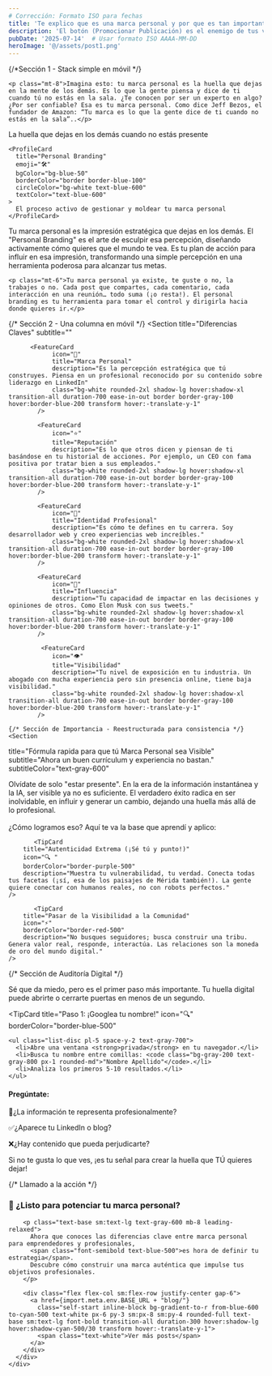 ```yaml
---
# Corrección: Formato ISO para fechas
title: 'Te explico que es una marca personal y por que es tan importante'
description: 'El botón (Promocionar Publicación) es el enemigo de tus ventas'
pubDate: '2025-07-14'  # Usar formato ISO AAAA-MM-DD
heroImage: '@/assets/post1.png'
---
```



   {/*Sección 1 - Stack simple en móvil */}
 <Section 
  title="¿Qué es la Marca Personal?" 
  subtitle="(¡Te lo cuento fácil!)"
  subtitleColor="text-gray-600">

    <p class="mt-8">Imagina esto: tu marca personal es la huella que dejas en la mente de los demás. Es lo que la gente piensa y dice de ti cuando tú no estás en la sala. ¿Te conocen por ser un experto en algo? ¿Por ser confiable? Esa es tu marca personal. Como dice Jeff Bezos, el fundador de Amazon: “Tu marca es lo que la gente dice de ti cuando no estás en la sala”..</p>

  <div class="grid grid-cols-1 md:grid-cols-2 gap-4 mt-6">
    <ProfileCard 
      title="Marca Personal" 
      emoji="🎯"
      bgColor="bg-purple-100"
      borderColor="border border-purple-400"
      circleColor="bg-white text-purple-600"
      textColor="text-purple-700"
    >
      La huella que dejas en los demás cuando no estás presente
    </ProfileCard>
    
    <ProfileCard 
      title="Personal Branding" 
      emoji="🛠️"
      bgColor="bg-blue-50"
      borderColor="border border-blue-100"
      circleColor="bg-white text-blue-600"
      textColor="text-blue-600"
    >
      El proceso activo de gestionar y moldear tu marca personal
    </ProfileCard>
  </div>

<div class="mt-6 ">
      <p class="text-blue-500 font-medium">Tu marca personal es la impresión estratégica que dejas en los demás. El "Personal Branding" es el arte de esculpir esa percepción, diseñando activamente cómo quieres que el mundo te vea. Es tu plan de acción para influir en esa impresión, transformando una simple percepción en una herramienta poderosa para alcanzar tus metas.</p>
    </div>

    <p class="mt-6">Tu marca personal ya existe, te guste o no, la trabajes o no. Cada post que compartes, cada comentario, cada interacción en una reunión… todo suma (¡o resta!). El personal branding es tu herramienta para tomar el control y dirigirla hacia donde quieres ir.</p>

    

</Section>


{/* Sección 2 - Una columna en móvil */}
     <Section 
  title="Diferencias Claves" 
  subtitle=""
 
>
          <FeatureCard
                icon="🎯"
                title="Marca Personal"
                description="Es la percepción estratégica que tú construyes. Piensa en un profesional reconocido por su contenido sobre liderazgo en LinkedIn"
                class="bg-white rounded-2xl shadow-lg hover:shadow-xl transition-all duration-700 ease-in-out border border-gray-100 hover:border-blue-200 transform hover:-translate-y-1"
            />

            <FeatureCard
                icon="⭐"
                title="Reputación"
                description="Es lo que otros dicen y piensan de ti basándose en tu historial de acciones. Por ejemplo, un CEO con fama positiva por tratar bien a sus empleados."
                class="bg-white rounded-2xl shadow-lg hover:shadow-xl transition-all duration-700 ease-in-out border border-gray-100 hover:border-blue-200 transform hover:-translate-y-1"
            />

            <FeatureCard
                icon="👔"
                title="Identidad Profesional"
                description="Es cómo te defines en tu carrera. Soy desarrollador web y creo experiencias web increíbles."
                class="bg-white rounded-2xl shadow-lg hover:shadow-xl transition-all duration-700 ease-in-out border border-gray-100 hover:border-blue-200 transform hover:-translate-y-1"
            />

            <FeatureCard
                icon="📢"
                title="Influencia"
                description="Tu capacidad de impactar en las decisiones y opiniones de otros. Como Elon Musk con sus tweets."
                class="bg-white rounded-2xl shadow-lg hover:shadow-xl transition-all duration-700 ease-in-out border border-gray-100 hover:border-blue-200 transform hover:-translate-y-1"
            />

             <FeatureCard
                icon="👁️"
                title="Visibilidad"
                description="Tu nivel de exposición en tu industria. Un abogado con mucha experiencia pero sin presencia online, tiene baja visibilidad."
                class="bg-white rounded-2xl shadow-lg hover:shadow-xl transition-all duration-700 ease-in-out border border-gray-100 hover:border-blue-200 transform hover:-translate-y-1"
            />

</Section>
   
    {/* Sección de Importancia - Reestructurada para consistencia */}
    <Section 
  title="Fórmula rapida para que tú Marca Personal sea Visible" 
  subtitle="Ahora un buen currículum y experiencia no bastan."
  subtitleColor="text-gray-600"
  >
<p class="text-sm sm:text-base text-gray-600 italic mb-6">
        Olvídate de solo "estar presente". En la era de la información instantánea y la IA, ser visible ya no es suficiente. El verdadero éxito radica en ser inolvidable, en influir y generar un cambio, dejando una huella más allá de lo profesional.
        <br /><br />
        ¿Cómo logramos eso? Aquí te va la base que aprendí y aplico:
      </p>
    <TipCard 
        title="Pasar de la Presencia a la Influencia" 
        icon="💡" 
        borderColor="border-blue-500"
        description="No solo publiques; crea contenido que resuene, que genere acción, que deje a la gente pensando: “¡Exacto, eso es lo que necesitaba!”.:"
    />

           <TipCard 
        title="Autenticidad Extrema (¡Sé tú y punto!)" 
        icon="🔍 " 
        borderColor="border-purple-500"
        description="Muestra tu vulnerabilidad, tu verdad. Conecta todas tus facetas (¡sí, esa de los paisajes de Mérida también!). La gente quiere conectar con humanos reales, no con robots perfectos."
    />

           <TipCard 
        title="Pasar de la Visibilidad a la Comunidad" 
        icon="⚡" 
        borderColor="border-red-500"
        description="No busques seguidores; busca construir una tribu. Genera valor real, responde, interactúa. Las relaciones son la moneda de oro del mundo digital."
    />

        
  </Section>
  

  {/* Sección de Auditoría Digital */}
<Section 
  title="Descubre tu Huella Digital y lo que dice de ti" 
  subtitle="¡Con esta mini-auditoría, sabrás cómo te ven los demás!"
  subtitleColor="text-gray-600"
>
  <p class="mb-6">
    Sé que da miedo, pero es el primer paso más importante. Tu huella digital puede abrirte o cerrarte puertas en menos de un segundo.
  </p>

  <TipCard
    title="Paso 1: ¡Googlea tu nombre!"
    icon="🔍"
    borderColor="border-blue-500"
  >
    <ul class="list-disc pl-5 space-y-2 text-gray-700">
      <li>Abre una ventana <strong>privada</strong> en tu navegador.</li>
      <li>Busca tu nombre entre comillas: <code class="bg-gray-200 text-gray-800 px-1 rounded-md">"Nombre Apellido"</code>.</li>
      <li>Analiza los primeros 5-10 resultados.</li>
    </ul>
  </TipCard>

  <div class="mt-8">
    <h4 class="not-prose font-bold mb-4 text-lg text-[#000033]">Pregúntate:</h4>
    <div class="space-y-4">
      <p class="flex items-start"><span class="mr-3 text-xl">🤔</span><span>¿La información te representa profesionalmente?</span></p>
      <p class="flex items-start"><span class="mr-3 text-xl">✅</span><span>¿Aparece tu LinkedIn o blog?</span></p>
      <p class="flex items-start"><span class="mr-3 text-xl">❌</span><span>¿Hay contenido que pueda perjudicarte?</span></p>
    </div>
  </div>

  <div class="mt-8 p-4 bg-blue-50 border-l-4 border-blue-500 rounded-r-lg">
    <p class="font-medium text-blue-800">
      Si no te gusta lo que ves, ¡es tu señal para crear la huella que TÚ quieres dejar!
    </p>
  </div>
</Section>

 {/* Llamado a la acción */}
    <div class="bg-gradient-to-r from-[#000033] to-blue-800 rounded-lg p-4 sm:p-6 text-white mb-8">
      <div class="max-w-2xl mx-auto">
        <h3 class="font-bold text-2xl sm:text-3xl text-white mb-4">
          <span class="inline-block mr-2">🚀</span> ¿Listo para potenciar tu marca personal?
        </h3>
        
        <p class="text-base sm:text-lg text-gray-600 mb-8 leading-relaxed">
          Ahora que conoces las diferencias clave entre marca personal para emprendedores y profesionales, 
          <span class="font-semibold text-blue-500">es hora de definir tu estrategia</span>. 
          Descubre cómo construir una marca auténtica que impulse tus objetivos profesionales.
        </p>
        
        <div class="flex flex-col sm:flex-row justify-center gap-6">
          <a href={import.meta.env.BASE_URL + "blog/"} 
            class="self-start inline-block bg-gradient-to-r from-blue-600 to-cyan-500 text-white px-6 py-3 sm:px-8 sm:py-4 rounded-full text-base sm:text-lg font-bold transition-all duration-300 hover:shadow-lg hover:shadow-cyan-500/30 transform hover:-translate-y-1">
            <span class="text-white">Ver más posts</span>
          </a>
        </div>
      </div>
    </div>